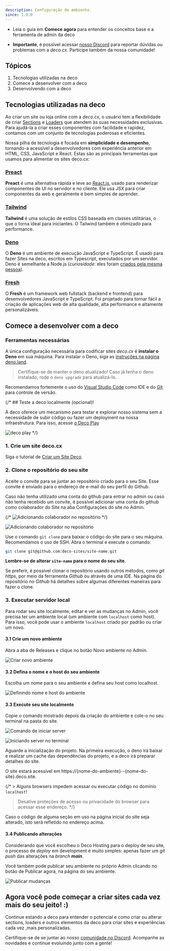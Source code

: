 ```yaml
---
description: Configuração do ambiente.
since: 1.0.0
---
```


- Leia o guia em **Comece agora** para entender os conceitos base e a ferramenta
  de admin da deco

- **Importante**, é possível acessar [nosso Discord](https://deco.cx/discord)
  para reportar dúvidas ou problemas com a _deco.cx_. Participe também da nossa
  comunidade!

## Tópicos

1. Tecnologias utilizadas na deco
2. Comece a desenvolver com a deco
3. Desenvolvendo com a deco

## Tecnologias utilizadas na deco

Ao criar um site ou loja online com a _deco.cx_, o usuário tem a flexibilidade
de criar [Sections](/docs/pt/concepts/section) e
[Loaders](/docs/pt/concepts/loader) que atendem às suas necessidades exclusivas.
Para ajudá-la a criar esses componentes com facilidade e rapidez, contamos com
um conjunto de tecnologias poderosas e eficientes.

Nossa pilha de tecnologia é focada em **simplicidade e desempenho**, tornando-a
acessível a desenvolvedores com experiência anterior em HTML, CSS, JavaScript e
React. Estas são as principais ferramentas que usamos para alimentar os sites
deco.cx:

### [Preact](https://preactjs.com/)

**Preact** é uma alternativa rápida e leve ao [React.js](https://reactjs.org/),
usado para renderizar componentes de UI no servidor e no cliente. Ele usa _JSX_
para criar componentes da web e geralmente é bem simples de aprender.

### [Tailwind](https://tailwindcss.com)

**Tailwind** é uma solução de estilos CSS baseada em classes utilitárias, o que
o torna ideal para iniciantes. O Tailwind também é otimizado para performance.

### [Deno](https://deno.com/deploy)

O **Deno** é um ambiente de execução JavaScript e TypeScript. É usado para fazer
Sites na deco, escritos em Typescript, executados por um servidor. Deno é
semelhante a Node.js (_curiosidade_: eles foram
[criados pela mesma pessoa](https://www.youtube.com/watch?v=M3BM9TB-8yA)).

### [Fresh](https://fresh.deno.dev)

O **Fresh** é um framework web fullstack (backend e frontend) para
desenvolvedores JavaScript e TypeScript. Foi projetado para tornar fácil a
criação de aplicações web de alta qualidade, alta performance e altamente
personalizáveis.

## Comece a desenvolver com a deco

### Ferramentas necessárias

A única configuração necessária para codificar sites _deco.cx_ é **instalar o
Deno** em sua máquina. Para instalar o Deno, siga as
[instruções na página deno.land](https://deno.land/manual/getting_started/installation).

> Certifique-se de manter o deno atualizado! Caso já tenha o deno instalado,
> rode o `deno upgrade` para atualizá-lo.

Recomendamos fortemente o uso do
[Visual Studio Code](https://code.visualstudio.com/download) como IDE e do
[Git](https://github.com/git-guides/install-git) para controle de versão.

{/* ## Teste a deco localmente (opcional)!

A deco oferece um mecanismo para testar e explorar nosso sistema sem a
necessidade de subir código ou fazer um deployment na nossa infraestrutura. Para
isso, acesse [o Deco Play](https://play.deco.cx/)

![deco play](https://github.com/deco-cx/apps/assets/882438/e52c7727-b1c2-44cc-b709-10adba203341) */}

### 1. Crie um site deco.cx

Siga o tutorial de
[Criar um Site Deco](/docs/pt/getting-started/creating-a-site).

### 2. Clone o repositório do seu site

Aceite o convite para se juntar ao repositório criado para o seu Site. Esse
convite é enviado para o endereço de e-mail do seu perfil do Github.

Caso não tenha utilizado uma conta do github para entrar no admin ou caso não
tenha recebido um convite, é possível adicionar uma conta do github como
colaborador do Site na aba Configurações do site no Admin.

{/* ![Adicionando colaborador no repositório](https://github.com/deco-cx/apps/assets/882438/0cdcc7a7-90fd-4cbe-9eea-0ca68ee533d9) */}

![Adicionando colaborador no repositório](/docs/setup/repository-access.png)

Use o comando `git clone` para baixar o código do site para o seu máquina.
Recomendamos o uso de SSH. Abra o terminal e execute o comando:

```bash
git clone git@github.com:deco-sites/site-name.git
```

**Lembre-se de alterar `site-name` para o nome do seu site.**

Se preferir, é possível clonar o repositório usando outros métodos, como _git
https_, por meio da ferramenta _Github_ ou através de uma IDE. Na página do
repositório no _Github_ há detalhes sobre algumas diferentes maneiras para fazer
o clone.

### 3. Executar servidor local

Para rodar seu site localmente, editar e ver as mudanças no Admin, você precisa
ter um ambiente local (um ambiente com `localhost` como host). Para isso, você
pode usar o ambiente `localhost` criado por padrão ou criar um novo.

#### 3.1 Crie um novo ambiente

Abra a aba de Releases e clique no botão Novo ambiente no Admin.

![Criar novo ambiente](/docs/setup/create-environment.png)

#### 3.2 Defina o nome e o host do seu ambiente

Escolha um nome para o seu ambiente e defina seu host como localhost.

![Definindo nome e host do ambiente](/docs/setup/choose-host.png)

#### 3.3 Execute seu site localmente

Copie o comando mostrado depois da criação do ambiente e cole-o no seu terminal
na pasta do site.

![Comando de iniciar server](/docs/setup/start-server-command.png)

![Iniciando server no terminal](/docs/setup/start-server-terminal.png)

Aguarde a inicialização do projeto. Na primeira execução, o deno irá baixar e
realizar um cache das dependências do projeto, e a deco irá preparar detalhes do
site.

O site estará acessível em https://\{nome-do-ambiente}--\{nome-do-site}.deco.site.

{/* > Alguns browsers impedem acessar ou executar código no domínio `localhost`!
> Desative proteções de acesso ou privacidade do browser para acessar esse
> endereço. */}

Caso o código de alguma seção em uso na página inicial do site seja alterado,
isto será refletido no endereço acima.

#### 3.4 Publicando alterações

Considerando que você escolheu o Deco Hosting para o deploy de seu site, o
processo de _deploy_ em development é muito simples: apenas fazer um _git push_
das alterações na _branch_ _**main**_.

Você também pode publicar seu ambiente no próprio Admin clicando no botão de
Publicar agora, na página do seu ambiente.

![Publicar mudanças](/docs/setup/publish-button.png)

## Agora você pode começar a criar sites cada vez mais do seu jeito! :)

Continue estando a deco para entender o potencial e como criar ou alterar
sections, loaders e outros elementos da deco para criar sites e experiências
cada vez ,mais personalizadas.

Certifique-se de se juntar ao nosso
[comunidade no Discord](https://deco.cx/discord). Acompanhe as novidades e
continue evoluindo junto com a gente!
